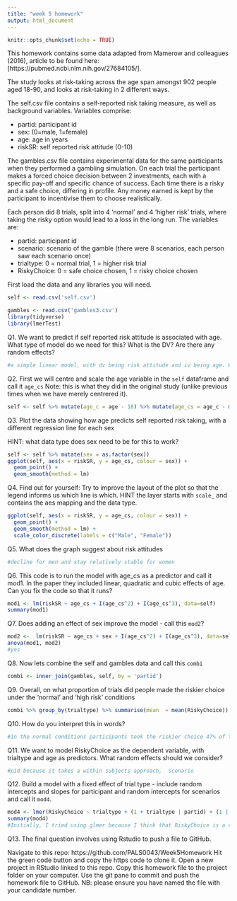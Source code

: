 ```yaml
---
title: "week 5 homework"
output: html_document
---
```


```r
knitr::opts_chunk$set(echo = TRUE)
```

This homework contains some data adapted from Mamerow and colleagues (2016), article to be found here:[https://pubmed.ncbi.nlm.nih.gov/27684105/]. 

The study looks at risk-taking across the age span amongst 902 people aged 18-90, and looks at risk-taking in 2 different ways.

The self.csv file contains a self-reported risk taking measure, as well as background variables. Variables comprise:

* partid: participant id
* sex: (0=male, 1=female)
* age: age in years
* riskSR: self reported risk attitude  (0-10)

The gambles.csv file contains experimental data for the same participants when they performed a gambling simulation. On each trial the participant makes a forced choice decision between 2 investments, each with a specific pay-off and specific chance of success. Each time there is a risky and a safe choice, differing in profile. Any money earned is kept by the participant to incentivise them to choose realistically.

Each person did 8 trials, split into 4 'normal' and 4 'higher risk' trials, where taking the risky option would lead to a loss in the long run. The variables are:

* partid: participant id
* scenario: scenario of the gamble (there were 8 scenarios, each person saw each scenario once)
* trialtype: 0 = normal trial, 1 = higher risk trial
* RiskyChoice: 0 = safe choice chosen, 1 = risky choice chosen

First load the data and any libraries you will need.
```r
self <- read.csv('self.csv') 

gambles <- read.csv('gambles3.csv') 
library(tidyverse)
library(lmerTest)

```


Q1. We want to predict if self reported risk attitude is associated with age. What type of model do we need for this? What is the DV? Are there any random effects?
```r
#a simple linear model, with dv being risk attitude and iv being age. We could create a mixed effects model with random effects of participant 
```

Q2. First we will centre and scale the age variable in the `self` dataframe and call it `age_cs` Note: this is what they did in the original study (unlike previous times when we have merely centrered it).
```r
self <- self %>% mutate(age_c = age - 18) %>% mutate(age_cs = age_c - mean(age_c))
```


Q3. Plot the data showing how age predicts self reported risk taking, with a different regression line for each sex

HINT: what data type does sex need to be for this to work?
```r
self <- self %>% mutate(sex = as.factor(sex))
ggplot(self, aes(x = riskSR, y = age_cs, colour = sex)) +
  geom_point() +
  geom_smooth(method = lm) 
```

Q4. Find out for yourself: Try to improve the layout of the plot so that the legend informs us which line is which. HINT the layer starts with `scale_` and contains the aes mapping and the data type.

```r
ggplot(self, aes(x = riskSR, y = age_cs, colour = sex)) +
  geom_point() +
  geom_smooth(method = lm) +
  scale_color_discrete(labels = c("Male", "Female"))
```

Q5. What does the graph suggest about risk attitudes
```r
#decline for men and stay relatively stable for women
```


Q6. This code is to run the model with age_cs as a predictor and call it mod1. In the paper they included linear, quadratic and cubic effects of age.
Can you fix the code so that it runs?
```r
mod1 <- lm(riskSR ~ age_cs + I(age_cs^2) + I(age_cs^3), data=self)
summary(mod1)


```

Q7. Does adding an effect of sex improve the model - call this `mod2`? 
```r
mod2 <-  lm(riskSR ~ age_cs + sex + I(age_cs^2) + I(age_cs^3), data=self)
anova(mod1, mod2)
#yes
```


Q8. Now lets combine the self and gambles data and call this `combi`
```r
combi <- inner_join(gambles, self, by = 'partid')
```

Q9. Overall, on what proportion of trials did people made the riskier choice under the 'normal' and 'high risk' conditions
```r
combi %>% group_by(trialtype) %>% summarise(mean  = mean(RiskyChoice))
```

Q10. How do you interpret this in words?
```r
#in the normal conditions participants took the riskier choice 47% of the time and under high risk conditions 38% 
```

Q11. We want to model RiskyChoice as the dependent variable, with trialtype and age as predictors. What random effects should we consider?
```r
#pid because it takes a within subjects approach,  scenario
```


Q12. Build a model with a fixed effect of trial type - include random intercepts and slopes for participant and random intercepts for scenarios and call it `mod4`. 

```r
mod4 <- lmer(RiskyChoice ~ trialtype + (1 + trialtype | partid) + (1 | scenario), data = combi)
summary(mod4)
#Initially, I tried using glmer because I think that RiskyChoice is a categorical variable, but then it gives me an error and asks me to switch to lmer. I was wondering why is that? Do I have to mutate RiskyChoice to be a factor? 
```

Q13. The final question involves using Rstudio to push a file to GitHub.

Navigate to this repo: https://github.com/PALS0043/Week5Homework
Hit the green code button and copy the https code to clone it.
Open a new project in RStudio linked to this repo.
Copy this homework file to the project folder on your computer.
Use the git pane to commit and push the homework file to GitHub.
NB: please ensure you have named the file with your candidate number.

